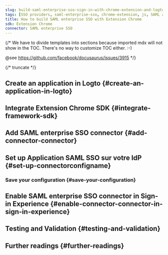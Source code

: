 ```yaml
---
slug: build-saml-enterprise-sso-sign-in-with-chrome-extension-and-logto
tags: [SSO providers, saml-enterprise-sso, chrome-extension, js, SAML authentication, enterprise login, SSO login]
title: How to build SAML enterprise SSO with Extension Chrome
sdk: Extension Chrome
connector: SAML enterprise SSO
---
```


{/*
  We have to divide templates into sections because imported mdx will not show in the TOC.
  There's no way to customize TOC either. :-)

  @see https://github.com/facebook/docusaurus/issues/3915
*/}




{/* truncate */}

<Intro connector={connector} sdk="Extension Chrome" link="https://developer.chrome.com/docs/extensions" />

## Create an application in Logto \{#create-an-application-in-logto}

<CreateApplication type="Application monopage" framework="Extension Chrome" />

## Integrate Extension Chrome SDK \{#integrate-framework-sdk}

<IntegrateSdk />

## Add SAML enterprise SSO connector \{#add-connector-connector}

<AddSsoConnector framework="Extension Chrome" />

## Set up Application SAML SSO sur votre IdP \{#set-up-connectorconfigname}

<ConnectorGuide />

### Save your configuration \{#save-your-configuration}

<SaveYourConfiguration connector={connector} />

## Enable SAML enterprise SSO connector in Sign-in Experience \{#enable-connector-connector-in-sign-in-experience}

<EnableSsoConnector />

## Testing and Validation \{#testing-and-validation}

<TestingAndValidation connector={connector} sdk="Extension Chrome" />

## Further readings \{#further-readings}

<FurtherReadings />
